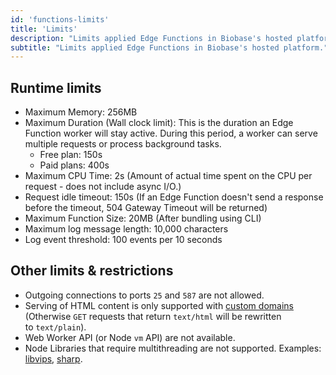 ```yaml
---
id: 'functions-limits'
title: 'Limits'
description: "Limits applied Edge Functions in Biobase's hosted platform."
subtitle: "Limits applied Edge Functions in Biobase's hosted platform."
---
```


## Runtime limits

- Maximum Memory: 256MB
- Maximum Duration (Wall clock limit):
  This is the duration an Edge Function worker will stay active. During this period, a worker can serve multiple requests or process background tasks.
  - Free plan: 150s
  - Paid plans: 400s
- Maximum CPU Time: 2s (Amount of actual time spent on the CPU per request - does not include async I/O.)
- Request idle timeout: 150s (If an Edge Function doesn't send a response before the timeout, 504 Gateway Timeout will be returned)
- Maximum Function Size: 20MB (After bundling using CLI)
- Maximum log message length: 10,000 characters
- Log event threshold: 100 events per 10 seconds

## Other limits & restrictions

- Outgoing connections to ports `25` and `587` are not allowed.
- Serving of HTML content is only supported with [custom domains](/docs/reference/cli/biobase-domains) (Otherwise `GET` requests that return `text/html` will be rewritten to `text/plain`).
- Web Worker API (or Node `vm` API) are not available.
- Node Libraries that require multithreading are not supported. Examples: [libvips](https://github.com/libvips/libvips), [sharp](https://github.com/lovell/sharp).
